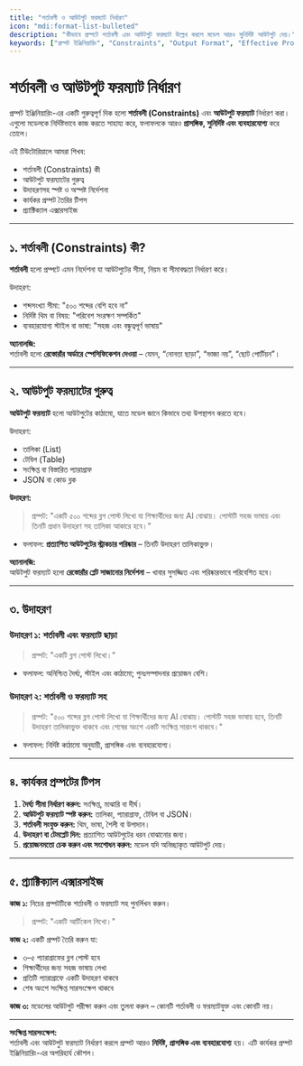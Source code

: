 ```yaml
---
title: "শর্তাবলী ও আউটপুট ফরম্যাট নির্ধারণ"
icon: "mdi:format-list-bulleted"
description: "কীভাবে প্রম্পটে শর্তাবলী এবং আউটপুট ফরম্যাট উল্লেখ করলে মডেল আরও সুনির্দিষ্ট আউটপুট দেয়।"
keywords: ["প্রম্পট ইঞ্জিনিয়ারিং", "Constraints", "Output Format", "Effective Prompt"]
---
```


# শর্তাবলী ও আউটপুট ফরম্যাট নির্ধারণ

প্রম্পট ইঞ্জিনিয়ারিং-এর একটি গুরুত্বপূর্ণ দিক হলো **শর্তাবলী (Constraints)** এবং **আউটপুট ফরম্যাট** নির্ধারণ করা। এগুলো মডেলকে নির্দিষ্টভাবে কাজ করতে সাহায্য করে, ফলাফলকে আরও **প্রাসঙ্গিক, সুনির্দিষ্ট এবং ব্যবহারযোগ্য** করে তোলে।  

এই টিউটোরিয়ালে আমরা শিখব:

- শর্তাবলী (Constraints) কী
- আউটপুট ফরম্যাটের গুরুত্ব
- উদাহরণসহ স্পষ্ট ও অস্পষ্ট নির্দেশনা
- কার্যকর প্রম্পট তৈরির টিপস
- প্র্যাক্টিক্যাল এক্সারসাইজ

---

## ১. শর্তাবলী (Constraints) কী?

**শর্তাবলী** হলো প্রম্পটে এমন নির্দেশনা যা আউটপুটের সীমা, নিয়ম বা সীমাবদ্ধতা নির্ধারণ করে।  

উদাহরণ:

- শব্দসংখ্যা সীমা: "৫০০ শব্দের বেশি হবে না"  
- নির্দিষ্ট থিম বা বিষয়: "পরিবেশ সংরক্ষণ সম্পর্কিত"  
- ব্যবহারযোগ্য স্টাইল বা ভাষা: "সহজ এবং বন্ধুত্বপূর্ণ ভাষায়"

**অ্যানালজি:**  
শর্তাবলী হলো **রেস্তোরাঁর অর্ডারে স্পেসিফিকেশন দেওয়া** – যেমন, “নোনতা ছাড়া”, “ভাজা নয়”, “ছোট পোর্টিয়ন”।  

---

## ২. আউটপুট ফরম্যাটের গুরুত্ব

**আউটপুট ফরম্যাট** হলো আউটপুটের কাঠামো, যাতে মডেল জানে কিভাবে তথ্য উপস্থাপন করতে হবে।  

উদাহরণ:  

- তালিকা (List)  
- টেবিল (Table)  
- সংক্ষিপ্ত বা বিস্তারিত প্যারাগ্রাফ  
- JSON বা কোড ব্লক  

**উদাহরণ:**  

> প্রম্পট: "একটি ৫০০ শব্দের ব্লগ পোস্ট লিখো যা শিক্ষার্থীদের জন্য AI বোঝায়। পোস্টটি সহজ ভাষায় এবং তিনটি প্রধান উদাহরণ সহ তালিকা আকারে হবে।"

- ফলাফল: **প্রত্যাশিত আউটপুটের স্ট্রাকচার পরিষ্কার** – তিনটি উদাহরণ তালিকাভুক্ত।  

**অ্যানালজি:**  
আউটপুট ফরম্যাট হলো **রেস্তোরাঁর প্লেট সাজানোর নির্দেশনা** – খাবার সুসজ্জিত এবং পরিষ্কারভাবে পরিবেশিত হবে।  

---

## ৩. উদাহরণ

### উদাহরণ ১: শর্তাবলী এবং ফরম্যাট ছাড়া

> প্রম্পট: "একটি ব্লগ পোস্ট লিখো।"  

- ফলাফল: অনিশ্চিত দৈর্ঘ্য, স্টাইল এবং কাঠামো; পুনঃসম্পাদনার প্রয়োজন বেশি।  

### উদাহরণ ২: শর্তাবলী ও ফরম্যাট সহ

> প্রম্পট: "৫০০ শব্দের ব্লগ পোস্ট লিখো যা শিক্ষার্থীদের জন্য AI বোঝায়। পোস্টটি সহজ ভাষায় হবে, তিনটি উদাহরণ তালিকাভুক্ত থাকবে এবং শেষের অংশে একটি সংক্ষিপ্ত সারাংশ থাকবে।"

- ফলাফল: নির্দিষ্ট কাঠামো অনুযায়ী, প্রাসঙ্গিক এবং ব্যবহারযোগ্য।  

---

## ৪. কার্যকর প্রম্পটের টিপস

1. **দৈর্ঘ্য সীমা নির্ধারণ করুন:** সংক্ষিপ্ত, মাঝারি বা দীর্ঘ।  
2. **আউটপুট ফরম্যাট স্পষ্ট করুন:** তালিকা, প্যারাগ্রাফ, টেবিল বা JSON।  
3. **শর্তাবলী সংযুক্ত করুন:** থিম, ভাষা, শৈলী বা উপাদান।  
4. **উদাহরণ বা টেমপ্লেট দিন:** প্রত্যাশিত আউটপুটের ধরন বোঝানোর জন্য।  
5. **প্রয়োজনমতো চেক করুন এবং সংশোধন করুন:** মডেল যদি অনিচ্ছাকৃত আউটপুট দেয়।  

---

## ৫. প্র্যাক্টিক্যাল এক্সারসাইজ

**কাজ ১:** নিচের প্রম্পটটিকে শর্তাবলী ও ফরম্যাট সহ পুনর্লিখন করুন।  

> প্রম্পট: "একটি আর্টিকেল লিখো।"

**কাজ ২:** একটি প্রম্পট তৈরি করুন যা:

- ৩–৫ প্যারাগ্রাফের ব্লগ পোস্ট হবে  
- শিক্ষার্থীদের জন্য সহজ ভাষায় লেখা  
- প্রতিটি প্যারাগ্রাফে একটি উদাহরণ থাকবে  
- শেষ অংশে সংক্ষিপ্ত সারসংক্ষেপ থাকবে  

**কাজ ৩:** মডেলের আউটপুট পরীক্ষা করুন এবং তুলনা করুন – কোনটি শর্তাবলী ও ফরম্যাটযুক্ত এবং কোনটি নয়।  

---

**সংক্ষিপ্ত সারসংক্ষেপ:**  
শর্তাবলী এবং আউটপুট ফরম্যাট নির্ধারণ করলে প্রম্পট আরও **নির্দিষ্ট, প্রাসঙ্গিক এবং ব্যবহারযোগ্য** হয়। এটি কার্যকর প্রম্পট ইঞ্জিনিয়ারিং-এর অপরিহার্য কৌশল।  

